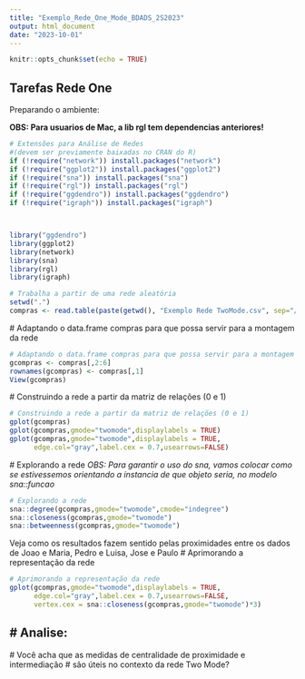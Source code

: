 ```yaml
---
title: "Exemplo_Rede_One_Mode_BDADS_2S2023"
output: html_document
date: "2023-10-01"
---
```


```r
knitr::opts_chunk$set(echo = TRUE)
```

## Tarefas Rede One

Preparando o ambiente:

**OBS: Para usuarios de Mac, a lib rgl tem dependencias anteriores!**

```r
# Extensões para Análise de Redes
#(devem ser previamente baixadas no CRAN do R)
if (!require("network")) install.packages("network")
if (!require("ggplot2")) install.packages("ggplot2")
if (!require("sna")) install.packages("sna")
if (!require("rgl")) install.packages("rgl")
if (!require("ggdendro")) install.packages("ggdendro")
if (!require("igraph")) install.packages("igraph")



library("ggdendro")
library(ggplot2)
library(network)
library(sna)
library(rgl)
library(igraph)
```

```r
# Trabalha a partir de uma rede aleatória
setwd(".")
compras <- read.table(paste(getwd(), "Exemplo Rede TwoMode.csv", sep="/"),header=TRUE,sep = ";", dec=",")
```

\# Adaptando o data.frame compras para que possa servir para a montagem da rede

```r
# Adaptando o data.frame compras para que possa servir para a montagem da rede
gcompras <- compras[,2:6]
rownames(gcompras) <- compras[,1]
View(gcompras)
```

\# Construindo a rede a partir da matriz de relações (0 e 1)

```r
# Construindo a rede a partir da matriz de relações (0 e 1)
gplot(gcompras)
gplot(gcompras,gmode="twomode",displaylabels = TRUE)
gplot(gcompras,gmode="twomode",displaylabels = TRUE,
      edge.col="gray",label.cex = 0.7,usearrows=FALSE)
```

\# Explorando a rede
*OBS: Para garantir o uso do sna, vamos colocar como se estivessemos orientando a instancia de que objeto seria, no modelo sna::funcao*

```r
# Explorando a rede
sna::degree(gcompras,gmode="twomode",cmode="indegree")
sna::closeness(gcompras,gmode="twomode")
sna::betweenness(gcompras,gmode="twomode")
```
Veja como os resultados fazem sentido pelas proximidades entre os dados de Joao e Maria, Pedro e Luisa, Jose e Paulo
\# Aprimorando a representação da rede

```r
# Aprimorando a representação da rede
gplot(gcompras,gmode="twomode",displaylabels = TRUE,
      edge.col="gray",label.cex = 0.7,usearrows=FALSE,
      vertex.cex = sna::closeness(gcompras,gmode="twomode")*3)
```

## \# Analise:

\# Você acha que as medidas de centralidade de proximidade e intermediação \# são úteis no contexto da rede Two Mode?
